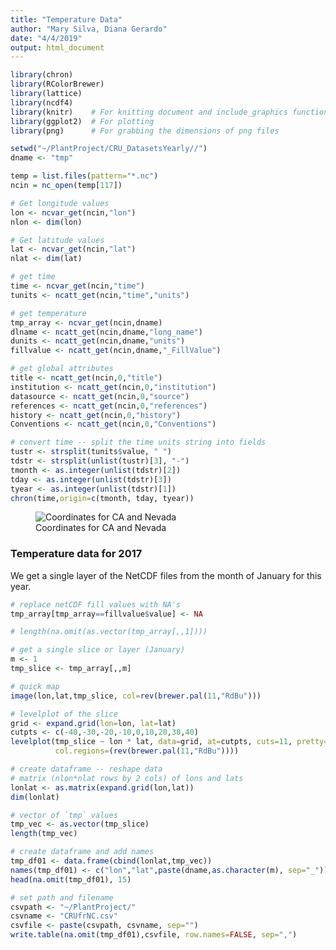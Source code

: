 ```yaml
---
title: "Temperature Data"
author: "Mary Silva, Diana Gerardo"
date: "4/4/2019"
output: html_document
---
```


```r
library(chron)
library(RColorBrewer)
library(lattice)
library(ncdf4)
library(knitr)    # For knitting document and include_graphics function
library(ggplot2)  # For plotting
library(png)      # For grabbing the dimensions of png files

setwd("~/PlantProject/CRU_DatasetsYearly//")
dname <- "tmp"

temp = list.files(pattern="*.nc")
ncin = nc_open(temp[117])

```

```r
# Get longitude values
lon <- ncvar_get(ncin,"lon")
nlon <- dim(lon)

# Get latitude values
lat <- ncvar_get(ncin,"lat")
nlat <- dim(lat)

# get time
time <- ncvar_get(ncin,"time")
tunits <- ncatt_get(ncin,"time","units")

# get temperature
tmp_array <- ncvar_get(ncin,dname)
dlname <- ncatt_get(ncin,dname,"long_name")
dunits <- ncatt_get(ncin,dname,"units")
fillvalue <- ncatt_get(ncin,dname,"_FillValue")

# get global attributes
title <- ncatt_get(ncin,0,"title")
institution <- ncatt_get(ncin,0,"institution")
datasource <- ncatt_get(ncin,0,"source")
references <- ncatt_get(ncin,0,"references")
history <- ncatt_get(ncin,0,"history")
Conventions <- ncatt_get(ncin,0,"Conventions")

# convert time -- split the time units string into fields
tustr <- strsplit(tunits$value, " ")
tdstr <- strsplit(unlist(tustr)[3], "-")
tmonth <- as.integer(unlist(tdstr)[2])
tday <- as.integer(unlist(tdstr)[3])
tyear <- as.integer(unlist(tdstr)[1])
chron(time,origin=c(tmonth, tday, tyear))

```

![Coordinates for CA and Nevada](/Users/marysilva/PlantProject/ca-nv.png)

### Temperature data for 2017

We get a single layer of the NetCDF files from the month of January for this year.

```r
# replace netCDF fill values with NA's
tmp_array[tmp_array==fillvalue$value] <- NA

# length(na.omit(as.vector(tmp_array[,,1])))

# get a single slice or layer (January)
m <- 1
tmp_slice <- tmp_array[,,m]

# quick map
image(lon,lat,tmp_slice, col=rev(brewer.pal(11,"RdBu")))


```

```r
# levelplot of the slice
grid <- expand.grid(lon=lon, lat=lat)
cutpts <- c(-40,-30,-20,-10,0,10,20,30,40)
levelplot(tmp_slice ~ lon * lat, data=grid, at=cutpts, cuts=11, pretty=T, 
          col.regions=(rev(brewer.pal(11,"RdBu"))))

```


```r

# create dataframe -- reshape data
# matrix (nlon*nlat rows by 2 cols) of lons and lats
lonlat <- as.matrix(expand.grid(lon,lat))
dim(lonlat)

# vector of `tmp` values
tmp_vec <- as.vector(tmp_slice)
length(tmp_vec)

# create dataframe and add names
tmp_df01 <- data.frame(cbind(lonlat,tmp_vec))
names(tmp_df01) <- c("lon","lat",paste(dname,as.character(m), sep="_"))
head(na.omit(tmp_df01), 15)

# set path and filename
csvpath <- "~/PlantProject/"
csvname <- "CRUfrNC.csv"
csvfile <- paste(csvpath, csvname, sep="")
write.table(na.omit(tmp_df01),csvfile, row.names=FALSE, sep=",")

```